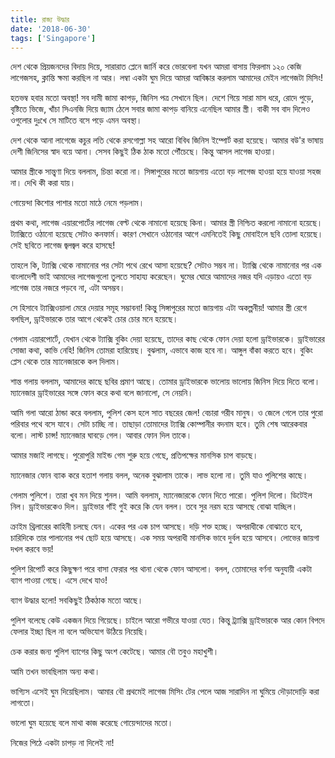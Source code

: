 ```yaml
---
title: রাজ্য উদ্ধার
date: '2018-06-30'
tags: ['Singapore']
---
```


দেশ থেকে প্রিয়জনদের বিদায় দিয়ে, সারারাত প্লেনে জার্নি করে ভোরবেলা যখন আমরা বাসায় ফিরলাম ১২০ কেজি লাগেজসহ, ক্লান্তি ক্ষমা করছিল না আর। লম্বা একটা ঘুম দিয়ে আমরা আবিষ্কার করলাম আমাদের মেইন লাগেজটা মিসিং!

হতভম্ব হবার মতো অবস্থা! সব দামী জামা কাপড়, জিনিস পত্র সেখানে ছিল। দেশে গিয়ে সারা মাস ধরে, রোদে পুড়ে, বৃষ্টিতে ভিজে, খাঁচা সিএনজি দিয়ে জ্যাম ঠেলে সবার জামা কাপড় বানিয়ে এনেছিল আমার স্ত্রী। বাকী সব বাদ দিলেও ওগুলোর দুঃখে সে মাটিতে বসে পড়ে এমন অবস্থা।

দেশ থেকে আনা লাগেজে কচুর লতি থেকে রসগোল্লা সহ আরো বিবিধ জিনিস ইম্পোর্ট করা হয়েছে। আমার বউ'র ভাষায় দেশী জিনিসের স্বাদ বয়ে আনা। সেসব কিছুই ঠিক ঠাক মতো পৌঁচেছে। কিন্তু আসল লাগেজ হাওয়া।

আমার স্ত্রীকে সান্ত্বণা দিয়ে বললাম, চিন্তা করো না। সিঙ্গাপুরের মতো জায়গায় এতো বড় লাগেজ হাওয়া হয়ে যাওয়া সহজ না। দেখি কী করা যায়।

গোয়েন্দা কিশোর পাশার মতো মাঠে নেমে পড়লাম।

প্রথম কথা, লাগেজ এয়ারপোর্টের লাগেজ বেল্ট থেকে নামানো হয়েছে কিনা। আমার স্ত্রী নিশ্চিত করলো নামানো হয়েছে। ট্যাক্সিতে ওঠানো হয়েছে সেটাও কনফার্ম। কারণ সেখানে ওঠানোর আগে এমনিতেই কিছু মোবাইলে ছবি তোলা হয়েছে। সেই ছবিতে লাগেজ জ্বলজ্বল করে হাসছে!

তাহলে কি, ট্যাক্সি থেকে নামানোর পর সেটা পথে রেখে আসা হয়েছে? সেটাও সম্ভব না। ট্যাক্সি থেকে নামানোর পর এক বাংলাদেশী ভাই আমাদের লাগেজগুলো তুলতে সাহায্য করেছেন। ঘুমের ঘোরে আমাদের নজর যদি এড়ায়ও এতো বড় লাগেজ তার নজরে পড়বে না, এটা অসম্ভব।

সে হিসাবে ট্যাক্সিওয়ালা মেরে দেয়ার সমূহ সম্ভাবনা! কিন্তু সিঙ্গাপুরের মতো জায়গায় এটা অকল্পনীয়! আমার স্ত্রী রেগে বলছিল, ড্রাইভারকে তার আগে থেকেই চোর চোর মনে হয়েছে।

গেলাম এয়ারপোর্টে, যেখান থেকে ট্যাক্সি বুকিং দেয়া হয়েছে, তাদের কাছ থেকে ফোন দেয়া হলো ড্রাইভারকে। ড্রাইভারের সোজা কথা, কাভি নেহি! জিনিস তোমরা হারিয়েছ। বুঝলাম, এভাবে কাজ হবে না। আঙ্গুল বাঁকা করতে হবে। বুকিং প্লেস থেকে তার ম্যানেজারকে কল দিলাম।

শান্ত গলায় বললাম, আমাদের কাছে ছবির প্রমাণ আছে। তোমার ড্রাইভারকে ভালোয় ভালোয় জিনিস দিয়ে দিতে বলো। ম্যানেজার ড্রাইভারের সঙ্গে ফোন করে কথা বলে জানালো, সে নেয়নি।

আমি গলা আরো ঠান্ডা করে বললাম, পুলিশ কেস হলে সাত বছরের জেল! বেচারা গরীব মানুষ। ও জেলে গেলে তার পুরো পরিবার পথে বসে যাবে। সেটা চাচ্ছি না। তাছাড়া তোমাদের ট্যাক্সি কোম্পানীর বদনাম হবে। তুমি শেষ আরেকবার বলো। লাস্ট চান্স! ম্যানেজার ঘাবড়ে গেল। আবার ফোন দিল তাকে।

আমার মজাই লাগছে। পুরোপুরি মাইন্ড গেম শুরু হয়ে গেছে, প্রতিপক্ষের মানসিক চাপ বাড়ছে।

ম্যানেজার ফোন ব্যাক করে হতাশ গলায় বলল, অনেক বুঝালাম তাকে। লাভ হলো না। তুমি যাও পুলিশের কাছে।

গেলাম পুলিশে। তারা খুব মন দিয়ে শুনল। আমি বললাম, ম্যানেজারকে ফোন দিতে পারো। পুলিশ দিলো। ডিটেইল নিল। ড্রাইভারকেও দিল। ড্রাইভার গাঁই গুই করে কি যেন বলল। তবে সুর নরম হয়ে আসছে বোঝা যাচ্ছিল।

ক্রাইম থ্রিলারের কাহিনী চলছে যেন। একের পর এক চাপ আসছে। দড়ি শক্ত হচ্ছে। অপরাধীকে বোঝাতে হবে, চারিদিকে তার পালানোর পথ ছোট হয়ে আসছে। এক সময় অপরাধী মানসিক ভাবে দুর্বল হয়ে আসবে। লোভের জায়গা দখল করবে ভয়!

পুলিশ রিপোর্ট করে কিছুক্ষণ পরে বাসা ফেরার পর থানা থেকে ফোন আসলো। বলল, তোমাদের বর্ণনা অনুযায়ী একটা ব্যাগ পাওয়া গেছে। এসে দেখে যাও!

ব্যাগ উদ্ধার হলো! সবকিছুই ঠিকঠাক মতো আছে।

পুলিশ বলেছে কেউ একজন দিয়ে গিয়েছে। চাইলে আরো গভীরে যাওয়া যেত। কিন্তু ট্র্যাক্সি ড্রাইভারকে আর কোন বিপদে ফেলার ইচ্ছা ছিল না বলে অভিযোগ উঠিয়ে নিয়েছি।

চেক করার জন্য পুলিশ ব্যাগের কিছু অংশ কেটেছে। আমার বৌ তবুও মহাখুশী।

আমি তখন ভাবছিলাম অন্য কথা।

ভাগ্যিস এসেই ঘুম দিয়েছিলাম। আমার বৌ প্রথমেই লাগেজ মিসিং টের পেলে আজ সারাদিন না ঘুমিয়ে দৌড়াদোড়ি করা লাগতো।

ভালো ঘুম হয়েছে বলে মাথা কাজ করেছে গোয়েন্দাদের মতো।

নিজের পিঠে একটা চাপড় না দিলেই না!